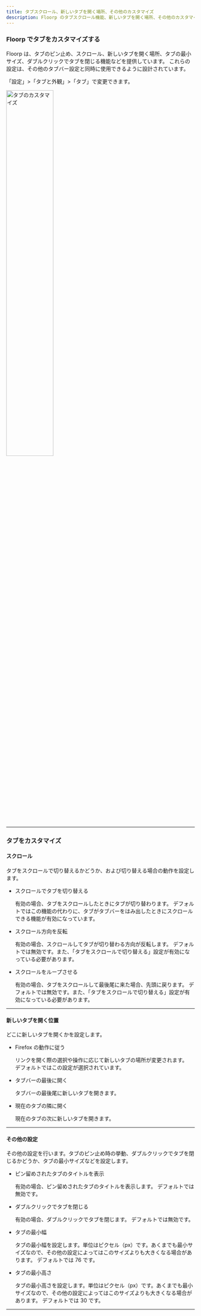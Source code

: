 ```yaml
---
title: タブスクロール、新しいタブを開く場所、その他のカスタマイズ
description: Floorp のタブスクロール機能、新しいタブを開く場所、その他のカスタマイズ方法
---
```



### Floorp でタブをカスタマイズする

Floorp は、タブのピン止め、スクロール、新しいタブを開く場所、タブの最小サイズ、ダブルクリックでタブを閉じる機能などを提供しています。
これらの設定は、その他のタブバー設定と同時に使用できるように設計されています。

「設定」>「タブと外観」>「タブ」で変更できます。

<img src={TabCustomize} width="50%" alt="タブのカスタマイズ"/>

<hr />

### タブをカスタマイズ

#### スクロール

タブをスクロールで切り替えるかどうか、および切り替える場合の動作を設定します。
- スクロールでタブを切り替える

    有効の場合、タブをスクロールしたときにタブが切り替わります。
    デフォルトではこの機能の代わりに、タブがタブバーをはみ出したときにスクロールできる機能が有効になっています。

- スクロール方向を反転

    有効の場合、スクロールしてタブが切り替わる方向が反転します。
    デフォルトでは無効です。また、「タブをスクロールで切り替える」設定が有効になっている必要があります。

- スクロールをループさせる

    有効の場合、タブをスクロールして最後尾に来た場合、先頭に戻ります。
    デフォルトでは無効です。また、「タブをスクロールで切り替える」設定が有効になっている必要があります。

<hr />

#### 新しいタブを開く位置

どこに新しいタブを開くかを設定します。

- Firefox の動作に従う

    リンクを開く際の選択や操作に応じて新しいタブの場所が変更されます。\
    デフォルトではこの設定が選択されています。

- タブバーの最後に開く

    タブバーの最後尾に新しいタブを開きます。

- 現在のタブの隣に開く

    現在のタブの次に新しいタブを開きます。

<hr />

#### その他の設定

その他の設定を行います。タブのピン止め時の挙動、ダブルクリックでタブを閉じるかどうか、タブの最小サイズなどを設定します。

- ピン留めされたタブのタイトルを表示

    有効の場合、ピン留めされたタブのタイトルを表示します。
    デフォルトでは無効です。

- ダブルクリックでタブを閉じる

    有効の場合、ダブルクリックでタブを閉じます。
    デフォルトでは無効です。

- タブの最小幅

    タブの最小幅を設定します。単位はピクセル（px）です。あくまでも最小サイズなので、その他の設定によってはこのサイズよりも大きくなる場合があります。
    デフォルトでは 76 です。

- タブの最小高さ

    タブの最小高さを設定します。単位はピクセル（px）です。あくまでも最小サイズなので、その他の設定によってはこのサイズよりも大きくなる場合があります。
    デフォルトでは 30 です。

<hr />

<Support />
